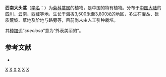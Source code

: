 {{Speciesbox
| taxon = Artemisia speciosa
| authority = (Pamp.) Y.Ling et [[凌元洁|Y. R. Ling]], 1980
}}

'''西南大头蒿'''（[[学名|学名]]：{{lang|la|''Artemisia speciosa''}}）为[[菊科|菊科]][[蒿属|蒿属]]的植物，是中国的特有植物。分布于[[中国大陆|中国大陆]]的[[四川|四川]]、[[云南|云南]]、[[西藏|西藏]]等地，生长于海拔3,500米至3,800米的地区，多生在灌丛、砾质荒坡、草地及阶地与路旁等，目前尚未由人工引种栽培。

其[[种加词|种加词]]“''speciosa''”意为“外表美丽的”。

== 参考文献 ==
<div class="references-small">
* {{cite web| url =http://www.bioinfo.cn/db05/KmzwSpecies.php?action=view&id=4238| title =西南大头蒿| work =《中国高等植物数据库全库》| publisher =中国科学院微生物研究所| author =昆明植物研究所| accessdate =2009-02-24| deadurl =yes| archiveurl =https://web.archive.org/web/20160305072609/http://www.bioinfo.cn/db05/KmzwSpecies.php?action=view&id=4238| archivedate =2016-03-05| df =}}
</div>

{{Taxonbar}}
[[Category:蒿属|X]]
[[Category:中国特有植物|X]]
[[Category:四川植物|X]]
[[Category:云南植物|X]]
[[Category:西藏植物|X]]
[[Category:1980年描述的植物|X]]